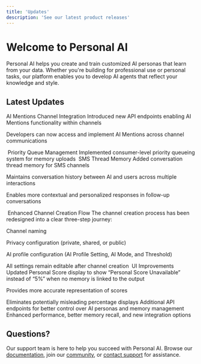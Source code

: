 ```yaml
---
title: 'Updates'
description: 'See our latest product releases'
---
```


# Welcome to Personal AI

Personal AI helps you create and train customized AI personas that learn from your data. Whether you're building for professional use or personal tasks, our platform enables you to develop AI agents that reflect your knowledge and style.

## Latest Updates

<AccordionGroup>
  <Accordion title="January 15 2025 - Enhanced Training Capabilities">
    
AI Mentions Channel Integration
Introduced new API endpoints enabling AI Mentions functionality within channels

Developers can now access and implement AI Mentions across channel communications

​
Priority Queue Management
Implemented consumer-level priority queueing system for memory uploads
​
SMS Thread Memory
Added conversation thread memory for SMS channels

Maintains conversation history between AI and users across multiple interactions

Enables more contextual and personalized responses in follow-up conversations

​
Enhanced Channel Creation Flow
The channel creation process has been redesigned into a clear three-step journey:

Channel naming

Privacy configuration (private, shared, or public)

AI profile configuration (AI Profile Setting, AI Mode, and Threshold)

All settings remain editable after channel creation
​
UI Improvements
Updated Personal Score display to show “Personal Score Unavailable” instead of “5%” when no memory is linked to the output

Provides more accurate representation of scores

Eliminates potentially misleading percentage displays
  </Accordion>
  <Accordion title="September 2024 - New API Endpoints">
    Additional API endpoints for better control over AI personas and memory management
  </Accordion>
  <Accordion title="August 2024 - Platform Improvements">
    Enhanced performance, better memory recall, and new integration options
  </Accordion>
</AccordionGroup>

## Questions?

Our support team is here to help you succeed with Personal AI. Browse our [documentation](/documentation), join our [community](https://community.personal.ai), or [contact support](mailto:support@personal.ai) for assistance.
